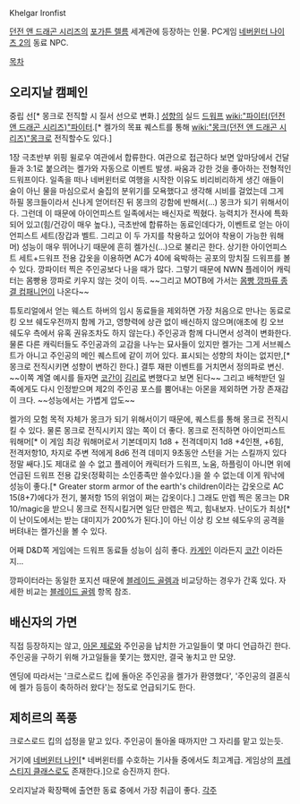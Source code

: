 Khelgar Ironfist

[[던전 앤 드래곤 시리즈]]의 [[포가튼 렐름]] 세계관에 등장하는 인물. PC게임 [[네버윈터 나이츠 2]]의 동료 NPC.

[[목차]]
== 오리지날 캠페인 ==
중립 선[* 몽크로 전직할 시 질서 선으로 변화.] [[성향]]의 실드 [[드워프]] [[wiki:"파이터(던전 앤 드래곤 시리즈)"파이터]].[* 켈가의 목표 퀘스트를 통해 [[wiki:"몽크(던전 앤 드래곤 시리즈)"몽크]]로 전직할수도 있다.] 

1장 극초반부 위핑 윌로우 여관에서 합류한다. 여관으로 접근하다 보면 앞마당에서 건달들과 3:1로 붙으려는 켈가와 자동으로 이벤트 발생. 싸움과 강한 것을 좋아하는 전형적인 드워프이다. 일족을 떠나 네버윈터로 여행을 시작한 이유도 비리비리하게 생긴 애들이 술이 아닌  물을 마심으로서 술집의 분위기를 모욕했다고 생각해 시비를 걸었는데 그게 하필 몽크들이라서 신나게 얻어터진 뒤 몽크의 강함에 반해서(...) 몽크가 되기 위해서이다. 그런데 이 때문에 아이언피스트 일족에서는 배신자로 찍혔다.
능력치가 전사에 특화되어 있고(힘/건강이 매우 높다.), 극초반에 합류하는 동료인데다가, 이벤트로 얻는 아이언피스트 세트(장갑과 벨트. 그리고 이 두 가지를 착용하고 있어야 착용이 가능한 워해머) 성능이 매우 뛰어나기 때문에 흔히 켈가신(…)으로 불리곤 한다. 상기한 아이언피스트 세트+드워프 전용 갑옷을 이용하면 AC가 40에 육박하는 공포의 망치질 드워프를 볼 수 있다. 깡파이터 찍은 주인공보다 나을 때가 많다. 그렇기 때문에 NWN 플레이어 캐릭터는 몸빵용 깡파로 키우지 않는 것이 이득. ~~그리고 MOTB에 가서는 [[오쿠(네버윈터 나이츠 2)|몸빵 깡파류 종결 컴패니언]]이 나온다~~

튜토리얼에서 얻는 웨스트 하버의 임시 동료들을 제외하면 가장 처음으로 만나는 동료로 킹 오브 쉐도우전까지 함께 가고, 영향력에 상관 없이 배신하지 않으며(애초에 킹 오브 쉐도우 측에서 유혹 권유조차도 하지 않는다.) 주인공과 함께 다니면서 성격이 변화한다. 물론 다른 캐릭터들도 주인공과의 교감을 나누는 묘사들이 있지만 켈가는 그게 서브퀘스트가 아니고 주인공의 메인 퀘스트에 같이 끼어 있다. 표시되는 성향의 차이는 없지만,[* 몽크로 전직시키면 성향이 변하긴 한다.] 결투 재판 이벤트를 거치면서 정의파로 변신. ~~이쪽 계열 예시를 들자면 [[코간]]이 [[김리]]로 변했다고 보면 된다~~ 그리고 배척받던 일족에게도 다시 인정받으며 제2의 주인공 포스를 뿜어내는 아몬을 제외하면 가장 존재감이 크다. ~~성능에서는 가볍게 압도~~

켈가의 모험 목적 자체가 몽크가 되기 위해서이기 때문에, 퀘스트를 통해 몽크로 전직시킬 수 있다. 물론 몽크로 전직시키지 않는 쪽이 더 좋다. 몽크로 전직하면 아이언피스트 워해머[* 이 게임 최강 워해머로서 기본데미지 1d8 + 전격데미지 1d8 +4인챈, +6힘, 전격저항10, 차지로 주변 적에게 8d6 전격 데미지 9초동안 스턴을 거는 스킬까지 있다 정말 쌔다.]도 제대로 쓸 수 없고 플레이어 캐릭터가 드워프, 노움, 하플링이 아니면 위에 언급된 드워프 전용 갑옷(정확히는 소인종족만 쓸수있다.)을 쓸 수 없는데 이게 워낙에 성능이 좋다.[* Greater storm armor of the earth's children이라는 갑옷으로 AC 15(8+7)에다가 전기, 불저항 15의 위엄이 쩌는 갑옷이다.] 그래도 만렙 찍은 몽크는 DR 10/magic을 받으니 몽크로 전직시킬거면 일단 만렙은 찍고, 힘내보자. 난이도가 최상[* 이 난이도에서는 받는 대미지가 200%가 된다.]이 아닌 이상 킹 오브 쉐도우의 공격을 버텨내는 켈가신을 볼 수 있다.

어째 D&D쪽 게임에는 드워프 동료들 성능이 심히 좋다. [[카게인]] 이라든지 [[코간]] 이라든지...

깡파이터라는 동일한 포지션 때문에 [[블레이드 골렘]]과 비교당하는 경우가 간혹 있다. 자세한 비교는 [[블레이드 골렘]] 항목 참조.

== 배신자의 가면 ==
직접 등장하지는 않고, [[아몬 제로]]와 주인공을 납치한 가고일들이 몇 마디 언급하긴 한다.
주인공을 구하기 위해 가고일들을 쫓기는 했지만, 결국 놓치고 만 모양.

엔딩에 따라서는 '크로스로드 킵에 돌아온 주인공을 켈가가 환영했다', '주인공의 결혼식에 켈가 등등이 축하하러 왔다'는 정도로 언급되기도 한다.

== 제히르의 폭풍 ==
크로스로드 킵의 섭정을 맡고 있다.
주인공이 돌아올 때까지만 그 자리를 맡고 있는듯.

거기에 [[네버윈터 나인]][* 네버윈터를 수호하는 기사들 중에서도 최고계급. 게임상의 [[프레스티지 클래스]]로도 존재한다.]으로 승진까지 한다.

오리지날과 확장팩에 출연한 동료 중에서 가장 취급이 좋다.
[[각주]]
